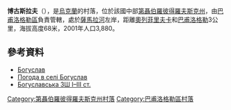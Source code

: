 {{coord|48|28|8|N|36|1|41|E|scale:30000_region:UA|display=title}}

'''博古斯拉夫'''（{{lang-uk|Богуслав}}），是[[烏克蘭|烏克蘭]]的村落，位於該國中部[[第聶伯羅彼得羅夫斯克州|第聶伯羅彼得羅夫斯克州]]，由[[巴甫洛格勒區|巴甫洛格勒區]]負責管轄，處於[[薩馬拉河_(第聶伯河支流)|薩馬拉河]]左岸，距離[[奧列菲里夫卡_(佩特羅拉夫利夫卡區)|奧列菲里夫卡]]和[[巴甫洛格勒|巴甫洛格勒]]3公里，海拔高度68米，2001年人口3,880。

==參考資料==
* [http://gska2.rada.gov.ua/pls/z7502/A005?rdat1=06.12.2007&rf7571=5909 Богуслав]{{dead link|date=2017年11月 |bot=InternetArchiveBot |fix-attempted=yes }}
* [http://weather.in.ua/ua/dnepropetrovskaja/1661 Погода в селі Богуслав] {{Wayback|url=http://weather.in.ua/ua/dnepropetrovskaja/1661 |date=20111220232318 }}
* [http://boguslav-school.ucoz.ru Богуславська ЗШ I–III ст.] {{Wayback|url=http://boguslav-school.ucoz.ru/ |date=20190320000608 }}

{{DEFAULTSORT:Богуслав}}
[[Category:第聶伯羅彼得羅夫斯克州村落|Category:第聶伯羅彼得羅夫斯克州村落]]
[[Category:巴甫洛格勒區村落|Category:巴甫洛格勒區村落]]


{{Dnipropetrovsk-geo-stub}}